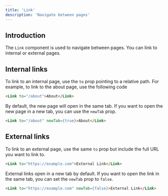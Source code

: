 ```yaml
---
title: 'Link'
description: 'Navigate between pages'
---
```


## Introduction

The `Link` component is used to navigate between pages. You can link to internal or external pages.

## Internal links

To link to an internal page, use the `to` prop pointing to a relative path. For example, to link to the about page, use the following code

```html
<Link to="/about">About</Link>
```

By default, the new page will open in the same tab. If you want to open the new page in a new tab, you can use the `newTab` prop.

```html
<Link to="/about" newTab={true}>About</Link>
```

## External links

To link to an external page, use the same `to` prop but include the full URL you want to link to.

```html
<Link to="https://example.com">External Link</Link>
```

External links open in a new tab by default. If you want to open the link in the same tab, you can set the `newTab` prop to `false`.

```html
<Link to="https://example.com" newTab={false}>External Link</Link>
```